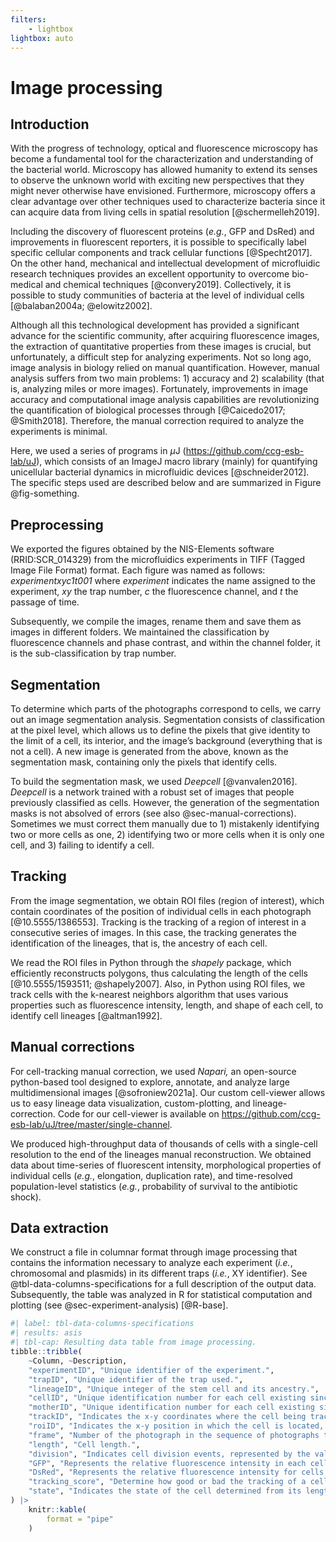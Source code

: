 ```yaml
---
filters: 
    - lightbox
lightbox: auto
---
```


# Image processing {#sec-image-processing}

## Introduction

With the progress of technology, optical and fluorescence microscopy has
become a fundamental tool for the characterization and understanding of
the bacterial world. Microscopy has allowed humanity to extend its
senses to observe the unknown world with exciting new perspectives that
they might never otherwise have envisioned. Furthermore, microscopy
offers a clear advantage over other techniques used to characterize
bacteria since it can acquire data from living cells in spatial
resolution [@schermelleh2019].

Including the discovery of fluorescent proteins (*e.g.*, GFP and DsRed)
and improvements in fluorescent reporters, it is possible to
specifically label specific cellular components and track cellular
functions [@Specht2017]. On the other hand, mechanical and intellectual
development of microfluidic research techniques provides an excellent
opportunity to overcome bio-medical and chemical techniques
[@convery2019]. Collectively, it is possible to study communities of
bacteria at the level of individual cells [@balaban2004a; @elowitz2002].

Although all this technological development has provided a significant
advance for the scientific community, after acquiring fluorescence
images, the extraction of quantitative properties from these images is
crucial, but unfortunately, a difficult step for analyzing experiments.
Not so long ago, image analysis in biology relied on manual
quantification. However, manual analysis suffers from two main
problems: 1) accuracy and 2) scalability (that is, analyzing miles or
more images). Fortunately, improvements in image accuracy and
computational image analysis capabilities are revolutionizing the
quantification of biological processes through [@Caicedo2017;
@Smith2018]. Therefore, the manual correction required to analyze the
experiments is minimal.

Here, we used a series of programs in $\mu \mathrm{J}$
(<https://github.com/ccg-esb-lab/uJ>), which consists of an
$\mathrm{ImageJ}$ macro library (mainly) for quantifying unicellular
bacterial dynamics in microfluidic devices [@schneider2012]. The
specific steps used are described below and are summarized in Figure
@fig-something.

## Preprocessing

We exported the figures obtained by the NIS-Elements software
(RRID:SCR_014329) from the microfluidics experiments in TIFF (Tagged
Image File Format) format. Each figure was named as follows:
*experimentxyc1t001* where *experiment* indicates the name assigned to
the experiment, *xy* the trap number, *c* the fluorescence channel, and
*t* the passage of time.

Subsequently, we compile the images, rename them and save them as images
in different folders. We maintained the classification by fluorescence
channels and phase contrast, and within the channel folder, it is the
sub-classification by trap number.

## Segmentation

To determine which parts of the photographs correspond to cells, we
carry out an image segmentation analysis. Segmentation consists of
classification at the pixel level, which allows us to define the pixels
that give identity to the limit of a cell, its interior, and the image's
background (everything that is not a cell). A new image is generated
from the above, known as the segmentation mask, containing only the
pixels that identify cells.

To build the segmentation mask, we used *Deepcell* [@vanvalen2016].
*Deepcell* is a network trained with a robust set of images that people
previously classified as cells. However, the generation of the
segmentation masks is not absolved of errors (see also
@sec-manual-corrections). Sometimes we must correct them manually due
to 1) mistakenly identifying two or more cells as one, 2) identifying
two or more cells when it is only one cell, and 3) failing to identify a
cell.

## Tracking

From the image segmentation, we obtain ROI files (region of interest),
which contain coordinates of the position of individual cells in each
photograph [@10.5555/1386553]. Tracking is the tracking of a region of
interest in a consecutive series of images. In this case, the tracking
generates the identification of the lineages, that is, the ancestry of
each cell.

We read the ROI files in Python through the *shapely* package, which
efficiently reconstructs polygons, thus calculating the length of the
cells [@10.5555/1593511; @shapely2007]. Also, in Python using ROI files,
we track cells with the k-nearest neighbors algorithm that uses various
properties such as fluorescence intensity, length, and shape of each
cell, to identify cell lineages [@altman1992].

## Manual corrections {#sec-manual-corrections}

For cell-tracking manual correction, we used *Napari,* an open-source
python-based tool designed to explore, annotate, and analyze large
multidimensional images [@sofroniew2021a]. Our custom cell-viewer allows
us to easy lineage data visualization, custom-plotting, and
lineage-correction. Code for our cell-viewer is available on
<https://github.com/ccg-esb-lab/uJ/tree/master/single-channel>.

We produced high-throughput data of thousands of cells with a
single-cell resolution to the end of the lineages manual reconstruction.
We obtained data about time-series of fluorescent intensity,
morphological properties of individual cells (*e.g.*, elongation,
duplication rate), and time-resolved population-level statistics
(*e.g.*, probability of survival to the antibiotic shock).

## Data extraction

We construct a file in columnar format through image processing that
contains the information necessary to analyze each experiment (*i.e.*,
chromosomal and plasmids) in its different traps (*i.e.*, XY
identifier). See @tbl-data-columns-specifications for a full description
of the output data. Subsequently, the table was analyzed in R for
statistical computation and plotting (see @sec-experiment-analysis)
[@R-base].

```r
#| label: tbl-data-columns-specifications
#| results: asis
#| tbl-cap: Resulting data table from image processing.
tibble::tribble(
    ~Column, ~Description,
    "experimentID", "Unique identifier of the experiment.",
    "trapID", "Unique identifier of the trap used.",
    "lineageID", "Unique integer of the stem cell and its ancestry.",
    "cellID", "Unique identification number for each cell existing since the beginning of the experiment or generated later.",
    "motherID", "Unique identification number for each cell existing since the beginning of the experiment or generated later.",
    "trackID", "Indicates the x-y coordinates where the cell being tracked starts.",
    "roiID", "Indicates the x-y position in which the cell is located, followed after each photograph.",
    "frame", "Number of the photograph in the sequence of photographs taken, indicating the elapsed time (10 minutes per frame).",
    "length", "Cell length.",
    "division", "Indicates cell division events, represented by the value 1 when they occur and 0 otherwise.",
    "GFP", "Represents the relative fluorescence intensity in each cell by green fluorescent protein (i.e., GFP).",
    "DsRed", "Represents the relative fluorescence intensity for cells generated by rhodamine’s internalization (i.e., DsRed); an indicator of cell death events.",
    "tracking_score", "Determine how good or bad the tracking of a cell was.",
    "state", "Indicates the state of the cell determined from its length and fluorescence thresholds. -1 for death, 0 for normal, and 1 for filamentation (see @sec-experiment-general-preprocessing for detailed information)."
) |> 
    knitr::kable(
        format = "pipe"
    )
```

